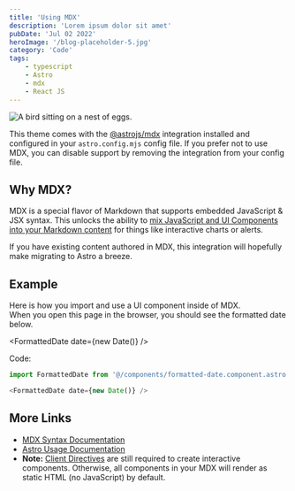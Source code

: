 ```yaml
---
title: 'Using MDX'
description: 'Lorem ipsum dolor sit amet'
pubDate: 'Jul 02 2022'
heroImage: '/blog-placeholder-5.jpg'
category: 'Code'
tags:
    - typescript
    - Astro
    - mdx
    - React JS
---
```



<Image src={imagePlaceholder} alt="A bird sitting on a nest of eggs." loading="eager" />

This theme comes with the [@astrojs/mdx](https://docs.astro.build/en/guides/integrations-guide/mdx/) integration installed and configured in your `astro.config.mjs` config file. If you prefer not to use MDX, you can disable support by removing the integration from your config file.

## Why MDX?

MDX is a special flavor of Markdown that supports embedded JavaScript & JSX syntax. This unlocks the ability to [mix JavaScript and UI Components into your Markdown content](https://docs.astro.build/en/guides/markdown-content/#mdx-features) for things like interactive charts or alerts.

If you have existing content authored in MDX, this integration will hopefully make migrating to Astro a breeze.

## Example

Here is how you import and use a UI component inside of MDX.  
When you open this page in the browser, you should see the formatted date below.


<FormattedDate date={new Date()} />

Code:

```ts
import FormattedDate from '@/components/formatted-date.component.astro';

<FormattedDate date={new Date()} />
```

## More Links

- [MDX Syntax Documentation](https://mdxjs.com/docs/what-is-mdx)
- [Astro Usage Documentation](https://docs.astro.build/en/guides/markdown-content/#markdown-and-mdx-pages)
- **Note:** [Client Directives](https://docs.astro.build/en/reference/directives-reference/#client-directives) are still required to create interactive components. Otherwise, all components in your MDX will render as static HTML (no JavaScript) by default.
